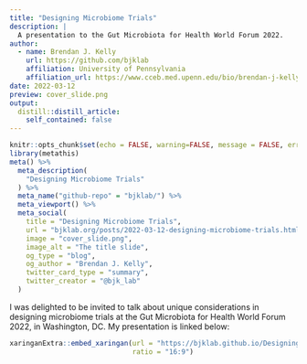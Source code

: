 ```yaml
---
title: "Designing Microbiome Trials"
description: |
  A presentation to the Gut Microbiota for Health World Forum 2022.
author:
  - name: Brendan J. Kelly 
    url: https://github.com/bjklab
    affiliation: University of Pennsylvania
    affiliation_url: https://www.cceb.med.upenn.edu/bio/brendan-j-kelly-md-msce
date: 2022-03-12
preview: cover_slide.png
output:
  distill::distill_article:
    self_contained: false
---
```




```r
knitr::opts_chunk$set(echo = FALSE, warning=FALSE, message = FALSE, error = FALSE)
library(metathis)
meta() %>%
  meta_description(
    "Designing Microbiome Trials"
  ) %>% 
  meta_name("github-repo" = "bjklab/") %>% 
  meta_viewport() %>% 
  meta_social(
    title = "Designing Microbiome Trials",
    url = "bjklab.org/posts/2022-03-12-designing-microbiome-trials.html",
    image = "cover_slide.png",
    image_alt = "The title slide",
    og_type = "blog",
    og_author = "Brendan J. Kelly",
    twitter_card_type = "summary",
    twitter_creator = "@bjk_lab"
  )

```

I was delighted to be invited to talk about unique considerations in designing microbiome trials at the Gut Microbiota for Health World Forum 2022, in Washington, DC. My presentation is linked below:       
  
  
```r

xaringanExtra::embed_xaringan(url = "https://bjklab.github.io/Designing-microbiome-trials-GMFH-2022/designing_microbiome_trials_GMFH.html",
                              ratio = "16:9")



```



